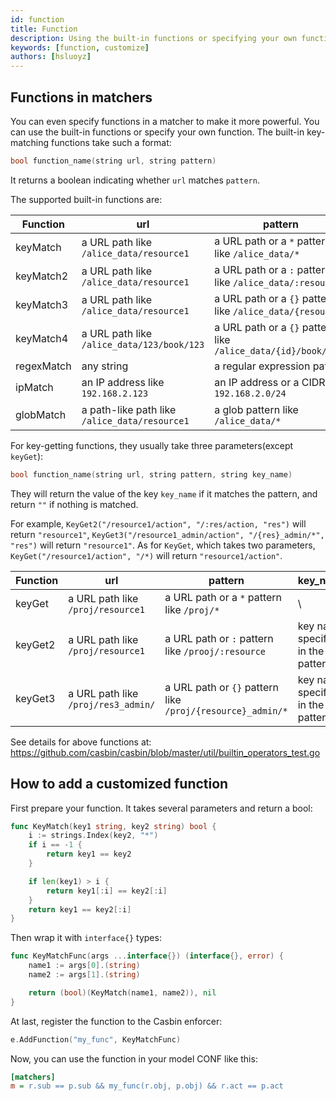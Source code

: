 ```yaml
---
id: function
title: Function
description: Using the built-in functions or specifying your own function
keywords: [function, customize]
authors: [hsluoyz]
---
```




## Functions in matchers

You can even specify functions in a matcher to make it more powerful. You can use the built-in functions or specify your own function.
The built-in key-matching functions take such a format:

```c
bool function_name(string url, string pattern)
```

It returns a boolean indicating whether ``url`` matches ``pattern``.

The supported built-in functions are:

| Function   | url                                             | pattern                                                            | Example                                                                                                                                                                                               |
|------------|-------------------------------------------------|--------------------------------------------------------------------|-------------------------------------------------------------------------------------------------------------------------------------------------------------------------------------------------------|
| keyMatch   | a URL path like ``/alice_data/resource1``       | a URL path or a ``*`` pattern like ``/alice_data/*``               | [keymatch_model.conf](https://github.com/casbin/casbin/blob/master/examples/keymatch_model.conf)/[keymatch_policy.csv](https://github.com/casbin/casbin/blob/master/examples/keymatch_policy.csv)     |
| keyMatch2  | a URL path like ``/alice_data/resource1``       | a URL path or a ``:`` pattern like ``/alice_data/:resource``       | [keymatch2_model.conf](https://github.com/casbin/casbin/blob/master/examples/keymatch2_model.conf)/[keymatch2_policy.csv](https://github.com/casbin/casbin/blob/master/examples/keymatch2_policy.csv) |
| keyMatch3  | a URL path like ``/alice_data/resource1``       | a URL path or a ``{}`` pattern like ``/alice_data/{resource}``     | <https://github.com/casbin/casbin/blob/277c1a2b85698272f764d71a94d2595a8d425915/util/builtin_operators_test.go#L171-L196>                                                                               |
| keyMatch4  | a URL path like ``/alice_data/123/book/123``    | a URL path or a ``{}`` pattern like ``/alice_data/{id}/book/{id}`` | <https://github.com/casbin/casbin/blob/277c1a2b85698272f764d71a94d2595a8d425915/util/builtin_operators_test.go#L208-L222>                                                                               |
| regexMatch | any string                                      | a regular expression pattern                                       | [keymatch_model.conf](https://github.com/casbin/casbin/blob/master/examples/keymatch_model.conf)/[keymatch_policy.csv](https://github.com/casbin/casbin/blob/master/examples/keymatch_policy.csv)     |
| ipMatch    | an IP address like ``192.168.2.123``            | an IP address or a CIDR like ``192.168.2.0/24``                    | [ipmatch_model.conf](https://github.com/casbin/casbin/blob/master/examples/ipmatch_model.conf)/[ipmatch_policy.csv](https://github.com/casbin/casbin/blob/master/examples/ipmatch_policy.csv)         |
| globMatch  | a path-like path like ``/alice_data/resource1`` | a glob pattern like ``/alice_data/*``                              | <https://github.com/casbin/casbin/blob/277c1a2b85698272f764d71a94d2595a8d425915/util/builtin_operators_test.go#L426-L466>                                                                               |

For key-getting functions, they usually take three parameters(except `keyGet`):

```c
bool function_name(string url, string pattern, string key_name)
```

They will return the value of the key ``key_name`` if it matches the pattern, and return ``""`` if nothing is matched.

For example,  ``KeyGet2("/resource1/action", "/:res/action, "res")`` will return ``"resource1"``, ``KeyGet3("/resource1_admin/action", "/{res}_admin/*", "res")`` will return ``"resource1"``.
As for `KeyGet`, which takes two parameters, ``KeyGet("/resource1/action", "/*)`` will return ``"resource1/action"``.

| Function | url                                   | pattern                                                        | key_name                          | example                                                                                                                                                                                           |
|----------|---------------------------------------|----------------------------------------------------------------|-----------------------------------|---------------------------------------------------------------------------------------------------------------------------------------------------------------------------------------------------|
| keyGet   | a URL path like ``/proj/resource1``   | a URL path or a ``*`` pattern like ``/proj/*``                 | \                                 | [keyget_model.conf](https://github.com/casbin/casbin/blob/master/examples/keyget_model.conf)/[keymatch_policy.csv](https://github.com/casbin/casbin/blob/master/examples/keymatch_policy.csv)     |
| keyGet2  | a URL path like ``/proj/resource1``   | a URL path or ``:`` pattern like ``/prooj/:resource``          | key name specified in the pattern | [keyget2_model.conf](https://github.com/casbin/casbin/blob/master/examples/keyget2_model.conf)/[keymatch2_policy.csv](https://github.com/casbin/casbin/blob/master/examples/keymatch2_policy.csv) |
| keyGet3  | a URL path like ``/proj/res3_admin/`` | a URL path or ``{}`` pattern like ``/proj/{resource}_admin/*`` | key name specified in the pattern | <https://github.com/casbin/casbin/blob/7bd496f94f5a2739a392d333a9aaaa10ae397673/util/builtin_operators_test.go#L209-L247>                                                                           |

See details for above functions at: <https://github.com/casbin/casbin/blob/master/util/builtin_operators_test.go>

## How to add a customized function

First prepare your function. It takes several parameters and return a bool:

```go
func KeyMatch(key1 string, key2 string) bool {
    i := strings.Index(key2, "*")
    if i == -1 {
        return key1 == key2
    }

    if len(key1) > i {
        return key1[:i] == key2[:i]
    }
    return key1 == key2[:i]
}
```

Then wrap it with ``interface{}`` types:

```go
func KeyMatchFunc(args ...interface{}) (interface{}, error) {
    name1 := args[0].(string)
    name2 := args[1].(string)

    return (bool)(KeyMatch(name1, name2)), nil
}
```

At last, register the function to the Casbin enforcer:

```go
e.AddFunction("my_func", KeyMatchFunc)
```

Now, you can use the function in your model CONF like this:

```ini
[matchers]
m = r.sub == p.sub && my_func(r.obj, p.obj) && r.act == p.act
```
